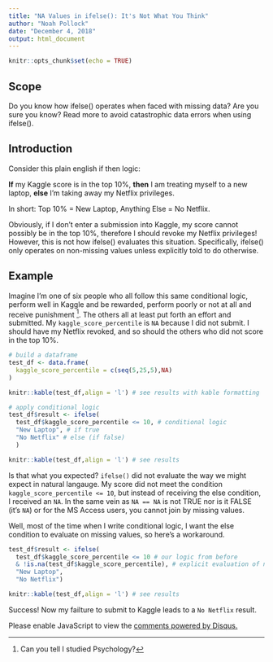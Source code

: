 ```yaml
---
title: "NA Values in ifelse(): It's Not What You Think"
author: "Noah Pollock"
date: "December 4, 2018"
output: html_document
---
```


```r
knitr::opts_chunk$set(echo = TRUE)
```

## Scope
Do you know how ifelse() operates when faced with missing data? Are you sure you know? Read more to avoid catastrophic data errors when using ifelse().

## Introduction
Consider this plain english if then logic: 

**If** my Kaggle score is in the top 10%, **then** I am treating myself to a new laptop, **else** I'm taking away my Netflix privileges.

In short: Top 10% = New Laptop, Anything Else = No Netflix.

Obviously, if I don't enter a submission into Kaggle, my score cannot possibly be in the top 10%, therefore I should revoke my Netflix privileges! However, this is not how ifelse() evaluates this situation. Specifically, ifelse() only operates on non-missing values unless explicitly told to do otherwise.

## Example
Imagine I'm one of six people who all follow this same conditional logic, perform well in Kaggle and be rewarded, perform poorly or not at all and receive punishment [^1]. The others all at least put forth an effort and submitted. My `kaggle_score_percentile` is `NA` because I did not submit. I should have my Netflix revoked, and so should the others who did not score in the top 10%.

[^1]: Can you tell I studied Psychology?


```r
# build a dataframe
test_df <- data.frame(
  kaggle_score_percentile = c(seq(5,25,5),NA)
)

knitr::kable(test_df,align = 'l') # see results with kable formatting

# apply conditional logic
test_df$result <- ifelse(
  test_df$kaggle_score_percentile <= 10, # conditional logic
  "New Laptop", # if true
  "No Netflix" # else (if false)
  ) 

knitr::kable(test_df,align = 'l') # see results

```

Is that what you expected? `ifelse()` did not evaluate the way we might expect in natural langauge. My score did not meet the condition `kaggle_score_percentile <= 10`, but instead of receiving the else condition, I received an `NA`. In the same vein as `NA == NA` is not TRUE nor is it FALSE (it's `NA`) or for the MS Access users, you cannot join by missing values. 

Well, most of the time when I write conditional logic, I want the else condition to evaluate on missing values, so here's a workaround.

```r

test_df$result <- ifelse(
  test_df$kaggle_score_percentile <= 10 # our logic from before
  & !is.na(test_df$kaggle_score_percentile), # explicit evaluation of na values
  "New Laptop",
  "No Netflix")

knitr::kable(test_df,align = 'l') # see results

```

Success! Now my failture to submit to Kaggle leads to a `No Netflix` result.




<div id="disqus_thread"></div>
<script>

/**
*  RECOMMENDED CONFIGURATION VARIABLES: EDIT AND UNCOMMENT THE SECTION BELOW TO INSERT DYNAMIC VALUES FROM YOUR PLATFORM OR CMS.
*  LEARN WHY DEFINING THESE VARIABLES IS IMPORTANT: https://disqus.com/admin/universalcode/#configuration-variables*/

var disqus_config = function () {
this.page.url = 'https://ncpollock.github.io/ifelse_NA_trap.html';  // Replace PAGE_URL with your page's canonical URL variable
this.page.identifier = 'https://ncpollock.github.io/ifelse_NA_trap.html'; // Replace PAGE_IDENTIFIER with your page's unique identifier variable
};

(function() { // DON'T EDIT BELOW THIS LINE
var d = document, s = d.createElement('script');
s.src = 'https://nc-blog-1.disqus.com/embed.js';
s.setAttribute('data-timestamp', +new Date());
(d.head || d.body).appendChild(s);
})();
</script>
<noscript>Please enable JavaScript to view the <a href="https://disqus.com/?ref_noscript">comments powered by Disqus.</a></noscript>